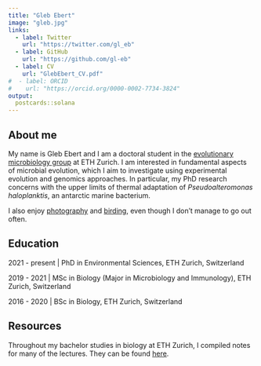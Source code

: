 ```yaml
---
title: "Gleb Ebert"
image: "gleb.jpg"
links:
  - label: Twitter
    url: "https://twitter.com/gl_eb"
  - label: GitHub
    url: "https://github.com/gl-eb"
  - label: CV
    url: "GlebEbert_CV.pdf"
#  - label: ORCID
#    url: "https://orcid.org/0000-0002-7734-3824"
output:
  postcards::solana
---
```

 
## About me

My name is Gleb Ebert and I am a doctoral student in the [evolutionary microbiology group](https://evomicrobio.ethz.ch/) at ETH Zurich. I am interested in fundamental aspects of microbial evolution, which I aim to investigate using experimental evolution and genomics approaches. In particular, my PhD research concerns with the upper limits of thermal adaptation of *Pseudoalteromonas haloplanktis*, an antarctic marine bacterium.

I also enjoy [photography](https://www.flickr.com/photos/glebebert/) and [birding](https://ebird.org/profile/MTc5NDAwMg/CH), even though I don't manage to go out often.

## Education

2021 - present | PhD in Environmental Sciences, ETH Zurich, Switzerland

2019 - 2021 | MSc in Biology (Major in Microbiology and Immunology), ETH Zurich, Switzerland

2016 - 2020 | BSc in Biology, ETH Zurich, Switzerland

## Resources

Throughout my bachelor studies in biology at ETH Zurich, I compiled notes for many of the lectures. They can be found [here](pages/lecture_notes.html).